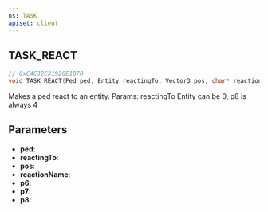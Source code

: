 ```yaml
---
ns: TASK
apiset: client
---
```

## TASK_REACT

```c
// 0xC4C32C31920E1B70
void TASK_REACT(Ped ped, Entity reactingTo, Vector3 pos, char* reactionName, float p6, float p7, int p8);
```

Makes a ped react to an entity.
Params: reactingTo Entity can be 0, p8 is always 4

## Parameters
* **ped**:
* **reactingTo**:
* **pos**:
* **reactionName**:
* **p6**:
* **p7**:
* **p8**: